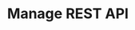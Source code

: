 ---
sidebar_position: 3
title: 'Manage REST API'
description: Create and manage your APIs using console 
sidebar_label: Manage API
---